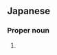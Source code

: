 ==Japanese==
{{ja-kanjitab|や|た}}

===Proper noun===
{{ja-pos|proper|やた}}

# {{surname|lang=ja|sort=やた}}